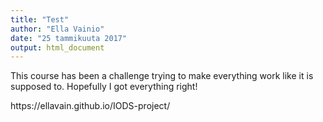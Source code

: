 ```yaml
---
title: "Test"
author: "Ella Vainio"
date: "25 tammikuuta 2017"
output: html_document
---
```

This course has been a challenge trying to make everything work like it is supposed to.
Hopefully I got everything right!

https://ellavain.github.io/IODS-project/
